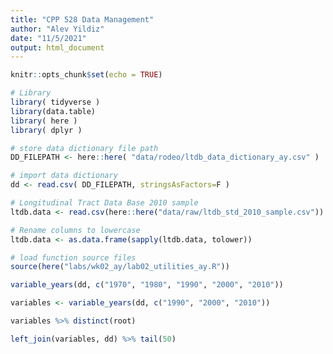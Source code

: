 ```yaml
---
title: "CPP 528 Data Management"
author: "Alev Yildiz"
date: "11/5/2021"
output: html_document
---
```


```r
knitr::opts_chunk$set(echo = TRUE)
```


```r
# Library
library( tidyverse )
library(data.table)
library( here )
library( dplyr )

```



```r
# store data dictionary file path
DD_FILEPATH <- here::here( "data/rodeo/ltdb_data_dictionary_ay.csv" )

# import data dictionary
dd <- read.csv( DD_FILEPATH, stringsAsFactors=F )

# Longitudinal Tract Data Base 2010 sample
ltdb.data <- read.csv(here::here("data/raw/ltdb_std_2010_sample.csv"))

# Rename columns to lowercase
ltdb.data <- as.data.frame(sapply(ltdb.data, tolower))
```


```r
# load function source files
source(here("labs/wk02_ay/lab02_utilities_ay.R"))

```

```r
variable_years(dd, c("1970", "1980", "1990", "2000", "2010"))

``` 

```r
variables <- variable_years(dd, c("1990", "2000", "2010"))

variables %>% distinct(root)

left_join(variables, dd) %>% tail(50)
```

